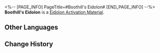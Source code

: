 <%-- [PAGE_INFO]
PageTitle=#Boothill's Eidolon#
[END_PAGE_INFO] --%>
{{Item Infobox
|id          = 11315
|image       = Item Boothill's Eidolon.png
|type        = Eidolon Activation Material
|invCategory = 
|rarity      = 5
|effect      = 
|description = Material for raising Boothill's Eidolon Level.
}}
'''Boothill's Eidolon''' is a [[Eidolon Activation Material]].

==Other Languages==
{{Other Languages
|en   = Boothill's Eidolon
|zhs  = 【波提欧】的星魂
|zht  = 【波提歐】的星魂
|ja   = 「ブートヒル」の星魂
|ko   = [부트힐]의 성혼
|es   = Eidolon de Boothill
|fr   = Eidolon du Fossoyeur
|ru   = Эйдолон Бутхилла
|th   = Eidolon ของ Boothill
|vi   = Tinh Hồn Boothill
|de   = Boothills Eidolon
|id   = Boothill's Eidolon
|pt   = Eidolon de Boothill
}}

==Change History==
{{Change History|2.2}}
